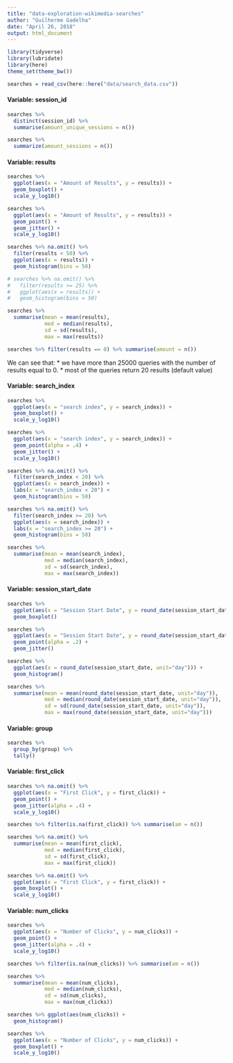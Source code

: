 ```yaml
---
title: "data-exploration-wikimedia-searches"
author: "Guilherme Gadelha"
date: "April 26, 2018"
output: html_document
---
```


```r

library(tidyverse)
library(lubridate)
library(here)
theme_set(theme_bw())

searches = read_csv(here::here("data/search_data.csv"))

```

#### Variable: session_id
```r
searches %>% 
  distinct(session_id) %>% 
  summarise(amount_unique_sessions = n())

searches %>% 
  summarize(amount_sessions = n())
```

#### Variable: results
```r
searches %>% 
  ggplot(aes(x = "Amount of Results", y = results)) +
  geom_boxplot() +
  scale_y_log10()

searches %>% 
  ggplot(aes(x = "Amount of Results", y = results)) +
  geom_point() +
  geom_jitter() +
  scale_y_log10()

searches %>% na.omit() %>%
  filter(results < 50) %>%
  ggplot(aes(x = results)) +
  geom_histogram(bins = 50)

# searches %>% na.omit() %>%
#   filter(results >= 25) %>% 
#   ggplot(aes(x = results)) +
#   geom_histogram(bins = 50)

searches %>% 
  summarise(mean = mean(results),
            med = median(results),
            sd = sd(results),
            max = max(results))

searches %>% filter(results == 0) %>% summarise(amount = n())
```

We can see that:
* we have more than 25000 queries with the number of results equal to 0.
* most of the queries return 20 results (default value)

#### Variable: search_index
```r
searches %>% 
  ggplot(aes(x = "search index", y = search_index)) +
  geom_boxplot() +
  scale_y_log10()

searches %>% 
  ggplot(aes(x = "search index", y = search_index)) +
  geom_point(alpha = .4) +
  geom_jitter() +
  scale_y_log10()

searches %>% na.omit() %>%
  filter(search_index < 20) %>% 
  ggplot(aes(x = search_index)) +
  labs(x = "search_index < 20") +
  geom_histogram(bins = 50)

searches %>% na.omit() %>%
  filter(search_index >= 20) %>% 
  ggplot(aes(x = search_index)) +
  labs(x = "search_index >= 20") +
  geom_histogram(bins = 50)

searches %>% 
  summarise(mean = mean(search_index),
            med = median(search_index),
            sd = sd(search_index),
            max = max(search_index))
```


#### Variable: session_start_date
```r
searches %>% 
  ggplot(aes(x = "Session Start Date", y = round_date(session_start_date, unit="day"))) +
  geom_boxplot()

searches %>% 
  ggplot(aes(x = "Session Start Date", y = round_date(session_start_date, unit="day"))) +
  geom_point(alpha = .2) +
  geom_jitter()

searches %>% 
  ggplot(aes(x = round_date(session_start_date, unit="day"))) +
  geom_histogram()

searches %>% 
  summarise(mean = mean(round_date(session_start_date, unit="day")),
            med = median(round_date(session_start_date, unit="day")),
            sd = sd(round_date(session_start_date, unit="day")),
            max = max(round_date(session_start_date, unit="day")))
```

#### Variable: group
```r
searches %>%    
  group_by(group) %>% 
  tally()
```


#### Variable: first_click
```r
searches %>% na.omit() %>% 
  ggplot(aes(x = "First Click", y = first_click)) +
  geom_point() +
  geom_jitter(alpha = .4) +
  scale_y_log10()

searches %>% filter(is.na(first_click)) %>% summarise(am = n())

searches %>% na.omit() %>% 
  summarise(mean = mean(first_click),
            med = median(first_click),
            sd = sd(first_click),
            max = max(first_click))

searches %>% na.omit() %>% 
  ggplot(aes(x = "First Click", y = first_click)) +
  geom_boxplot() +
  scale_y_log10()

```


#### Variable: num_clicks
```r
searches %>% 
  ggplot(aes(x = "Number of Clicks", y = num_clicks)) +
  geom_point() +
  geom_jitter(alpha = .4) +
  scale_y_log10()

searches %>% filter(is.na(num_clicks)) %>% summarise(am = n())

searches %>% 
  summarise(mean = mean(num_clicks),
            med = median(num_clicks),
            sd = sd(num_clicks),
            max = max(num_clicks))

searches %>% ggplot(aes(num_clicks)) +
  geom_histogram()

searches %>%  
  ggplot(aes(x = "Number of Clicks", y = num_clicks)) +
  geom_boxplot() +
  scale_y_log10()

```